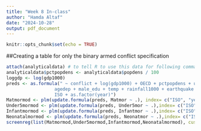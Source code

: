 ```yaml
---
title: "Week 8 In-class"
author: "Hamda Altaf"
date: "2024-10-28"
output: pdf_document
---
```


```r
knitr::opts_chunk$set(echo = TRUE)
```

##Creating a table for only the binary armed conflict specification

```r
attach(analyticaldata) # to tell R to use this data for following commands
analyticaldata$pctpopdens <- analyticaldata$popdens / 100 
loggdp <- log(gdp1000)   
preds <- as.formula(" ~ conflict + log(gdp1000) + OECD + pctpopdens + urban + 
                  agedep + male_edu + temp + rainfall1000 + earthquake + drought + 
                  ISO + as.factor(year)")
Matmormod <- plm(update.formula(preds, Matmor ~ .), index= c("ISO", "year"), effect="twoways", model="within",data = analyticaldata) # use plm 
Under5mormod <- plm(update.formula(preds, Under5mor ~ .),index= c("ISO", "year"), effect="twoways", model="within",data = analyticaldata)
Infantmormod <- plm(update.formula(preds, Infantmor ~ .),index= c("ISO", "year"), effect="twoways", model="within", data = analyticaldata)
Neonatalmormod <- plm(update.formula(preds, Neonatmor ~ .),index= c("ISO", "year"), effect="twoways", model="within", data = analyticaldata)
screenreg(list(Matmormod,Under5mormod,Infantmormod,Neonatalmormod), custom.model.names = c("Maternal mortality", "Under 5 Mortality", "Infant Mortality", "Neonatal Mortality"))

```



